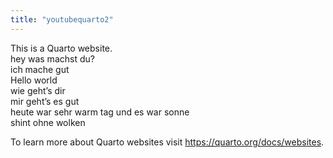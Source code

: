 ```yaml
---
title: "youtubequarto2"
---
```


This is a Quarto website.<br>
hey was machst du?<br>
ich mache gut<br>
Hello world<br>
wie geht's dir<br>
mir geht's es gut<br>
heute war sehr warm tag und es war sonne <br>shint ohne wolken<br>

To learn more about Quarto websites visit <https://quarto.org/docs/websites>.
